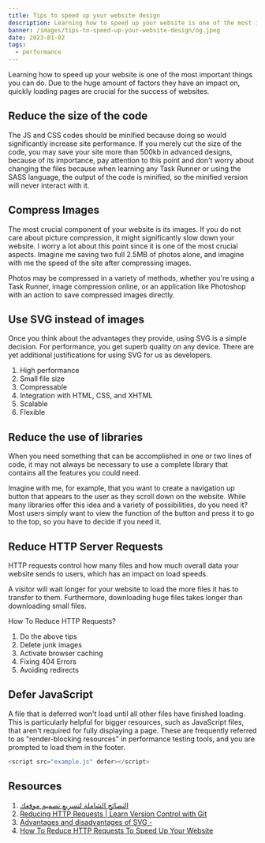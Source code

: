 ```yaml
---
title: Tips to speed up your website design
description: Learning how to speed up your website is one of the most important things you can do. Due to the huge amount of factors they have an impact on, quickly loading pages are crucial for the success of websites.
banner: /images/tips-to-speed-up-your-website-design/og.jpeg
date: 2023-01-02
tags:
  - performance
---
```


Learning how to speed up your website is one of the most important things you can do. Due to the huge amount of factors they have an impact on, quickly loading pages are crucial for the success of websites.

## Reduce the size of the code

The JS and CSS codes should be minified because doing so would significantly increase site performance. If you merely cut the size of the code, you may save your site more than 500kb in advanced designs, because of its importance, pay attention to this point and don't worry about changing the files because when learning any Task Runner or using the SASS language, the output of the code is minified, so the minified version will never interact with it.

## Compress Images

The most crucial component of your website is its images. If you do not care about picture compression, it might significantly slow down your website. I worry a lot about this point since it is one of the most crucial aspects. Imagine me saving two full 2.5MB of photos alone, and imagine with me the speed of the site after compressing images.

Photos may be compressed in a variety of methods, whether you're using a Task Runner, image compression online, or an application like Photoshop with an action to save compressed images directly.

## Use SVG instead of images

Once you think about the advantages they provide, using SVG is a simple decision. For performance, you get superb quality on any device. There are yet additional justifications for using SVG for us as developers.

1. High performance
2. Small file size
3. Compressable
4. Integration with HTML, CSS, and XHTML
5. Scalable
6. Flexible

## Reduce the use of libraries

When you need something that can be accomplished in one or two lines of code, it may not always be necessary to use a complete library that contains all the features you could need.

Imagine with me, for example, that you want to create a navigation up button that appears to the user as they scroll down on the website. While many libraries offer this idea and a variety of possibilities, do you need it? Most users simply want to view the function of the button and press it to go to the top, so you have to decide if you need it.

## Reduce HTTP Server Requests

HTTP requests control how many files and how much overall data your website sends to users, which has an impact on load speeds.

A visitor will wait longer for your website to load the more files it has to transfer to them. Furthermore, downloading huge files takes longer than downloading small files.

How To Reduce HTTP Requests?

1. Do the above tips
2. Delete junk images
3. Activate browser caching
4. Fixing 404 Errors
5. Avoiding redirects

## Defer JavaScript

A file that is deferred won't load until all other files have finished loading. This is particularly helpful for bigger resources, such as JavaScript files, that aren't required for fully displaying a page. These are frequently referred to as "render-blocking resources" in performance testing tools, and you are prompted to load them in the footer.

```js
<script src="example.js" defer></script>
```

## Resources

1. [النصائح الشاملة لتسريع تصميم موقعك](https://elzero.org/faster-website-design-advices/)
2. [Reducing HTTP Requests | Learn Version Control with Git](https://www.git-tower.com/learn/website-optimization/reducing-http-requests/)
3. [Advantages and disadvantages of SVG -](https://creatiffish.com/blog/other/svg-advantages-and-disadvantages/)
4. [How To Reduce HTTP Requests To Speed Up Your Website](https://gigapress.net/reduce-http-requests/)
